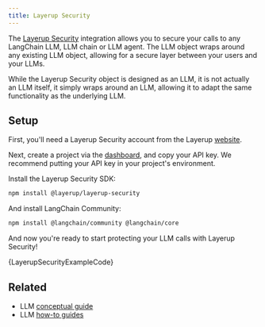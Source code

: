 ```yaml
---
title: Layerup Security
---
```


The [Layerup Security](https://uselayerup.com) integration allows you to secure your calls to any LangChain LLM, LLM chain or LLM agent. The LLM object wraps around any existing LLM object, allowing for a secure layer between your users and your LLMs.

While the Layerup Security object is designed as an LLM, it is not actually an LLM itself, it simply wraps around an LLM, allowing it to adapt the same functionality as the underlying LLM.

## Setup

First, you'll need a Layerup Security account from the Layerup [website](https://uselayerup.com).

Next, create a project via the [dashboard](https://dashboard.uselayerup.com), and copy your API key. We recommend putting your API key in your project's environment.

Install the Layerup Security SDK:

```bash npm2yarn
npm install @layerup/layerup-security
```
And install LangChain Community:

```bash npm2yarn
npm install @langchain/community @langchain/core
```

And now you're ready to start protecting your LLM calls with Layerup Security!


<CodeBlock language="typescript">{LayerupSecurityExampleCode}</CodeBlock>

## Related

- LLM [conceptual guide](/oss/python/concepts/text_llms)
- LLM [how-to guides](/oss/python/how-to/#llms)
